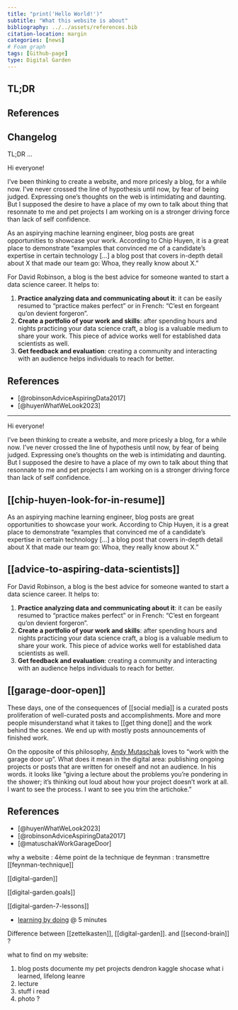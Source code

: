 ```yaml
---
title: "print('Hello World!')"
subtitle: "What this website is about"
bibliography: ../../assets/references.bib
citation-location: margin
categories: [news]
# Foam graph
tags: [Github-page]
type: Digital Garden
---
```


::: {.callout-tip}
## TL;DR
:::

##

## References

## Changelog

:::{.callout-note}

:::



::: {.callout-note}
TL;DR
…
:::

Hi everyone!

I’ve been thinking to create a website, and more pricesly a blog, for a while
now. I’ve never crossed the line of hypothesis until now, by fear of being
judged. Expressing one’s thoughts on the web is intimidating and daunting. But I
supposed the desire to have a place of my own to talk about thing that resonnate
to me and pet projects I am working on is a stronger driving force than lack of
self confidence.

As an aspirying machine learning engineer, blog posts are great opportunities to
showcase your work. According to Chip Huyen, it is a great place to demonstrate
“examples that convinced me of a candidate’s expertise in certain technology
[...] a blog post that covers in-depth detail about X that made our team go:
Whoa, they really know about X.”

For David Robinson, a blog is the best advice for someone wanted to start a data
science career. It helps to:

1. **Practice analyzing data and communicating about it**: it can be easily
  resumed to "practice makes perfect" or in French: "C'est en forgeant qu'on
  devient forgeron".
2. **Create a portfolio of your work and skills**: after spending hours and
  nights practicing your data science craft, a blog is a valuable medium to
  share your work. This piece of advice works well for established data
  scientists as well.
3. **Get feedback and evaluation**: creating a community and interacting with an
  audience helps individuals to reach for better.

## References

::: {#refs}
- [@robinsonAdviceAspiringData2017]
- [@huyenWhatWeLook2023]
:::

---
Hi everyone!

I’ve been thinking to create a website, and more pricesly a blog, for a while
now. I’ve never crossed the line of hypothesis until now, by fear of being
judged. Expressing one’s thoughts on the web is intimidating and daunting. But I
supposed the desire to have a place of my own to talk about thing that resonnate
to me and pet projects I am working on is a stronger driving force than lack of
self confidence.

## [[chip-huyen-look-for-in-resume]]

As an aspirying machine learning engineer, blog posts are great opportunities to
showcase your work. According to Chip Huyen, it is a great place to demonstrate
“examples that convinced me of a candidate’s expertise in certain technology
[...] a blog post that covers in-depth detail about X that made our team go:
Whoa, they really know about X.”

## [[advice-to-aspiring-data-scientists]]

For David Robinson, a blog is the best advice for someone wanted to start a data
science career. It helps to:

1. **Practice analyzing data and communicating about it**: it can be easily
   resumed to "practice makes perfect" or in French: "C'est en forgeant qu'on
   devient forgeron".
2. **Create a portfolio of your work and skills**: after spending hours and
   nights practicing your data science craft, a blog is a valuable medium to
   share your work. This piece of advice works well for established data
   scientists as well.
3. **Get feedback and evaluation**: creating a community and interacting with an
   audience helps individuals to reach for better.

## [[garage-door-open]]

These days, one of the consequences of [[social media]] is a curated posts
proliferation of well-curated posts and accomplishments. More and more people
misunderstand what it takes to [[get thing done]] and the work behind the scenes.
We end up with mostly posts announcements of finished work.

On the opposite of this philosophy, [Andy Mutaschak](https://andymatuschak.org/)
loves to "work with the garage door up". What does it mean in the digital area:
publishing ongoing projects or posts that are written for oneself and not an
audience. In his words. it looks like "giving a lecture about the problems you’re
pondering in the shower; it’s thinking out loud about how your project doesn’t
work at all. I want to see the process. I want to see you trim the artichoke."

## References

::: {#refs}

- [@huyenWhatWeLook2023]
- [@robinsonAdviceAspiringData2017]
- [@matuschakWorkGarageDoor]
:::

why a website : 4ème point de la technique de feynman : transmettre
[[feynman-technique]]

[[digital-garden]]

[[digital-garden.goals]]

[[digital-garden-7-lessons]]

- [learning by doing](https://duckduckgo.com/?q=lex+fridman+andrej&t=newext&atb=v411-1&iax=videos&ia=videos&iai=https%3A%2F%2Fwww.youtube.com%2Fwatch%3Fv%3DI2ZK3ngNvvI) @ 5 minutes

Difference between [[zettelkasten]], [[digital-garden]]. and [[second-brain]] ?

what to find on my website:

1. blog posts
   documente my pet projects
   dendron
   kaggle
   shocase what i learned, lifelong leanre
2. lecture
3. stuff i read
4. photo ?
